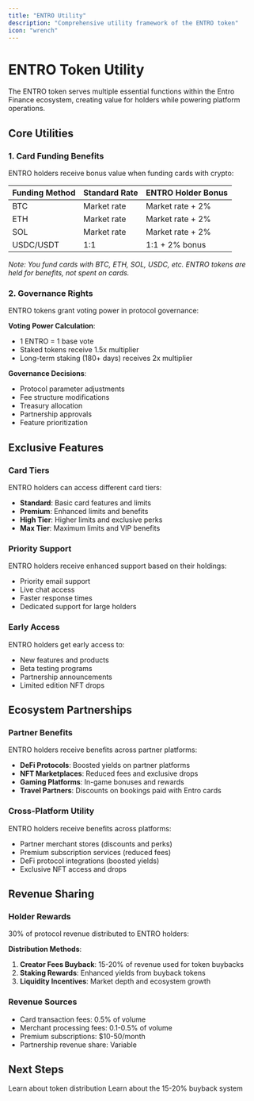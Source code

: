 ```yaml
---
title: "ENTRO Utility"
description: "Comprehensive utility framework of the ENTRO token"
icon: "wrench"
---
```


# ENTRO Token Utility

The ENTRO token serves multiple essential functions within the Entro Finance ecosystem, creating value for holders while powering platform operations.

## Core Utilities

### 1. Card Funding Benefits

ENTRO holders receive bonus value when funding cards with crypto:

| Funding Method | Standard Rate | ENTRO Holder Bonus |
|----------------|---------------|--------------------|
| BTC | Market rate | Market rate + 2% |
| ETH | Market rate | Market rate + 2% |
| SOL | Market rate | Market rate + 2% |
| USDC/USDT | 1:1 | 1:1 + 2% bonus |

*Note: You fund cards with BTC, ETH, SOL, USDC, etc. ENTRO tokens are held for benefits, not spent on cards.*

### 2. Governance Rights

ENTRO tokens grant voting power in protocol governance:

**Voting Power Calculation**:
- 1 ENTRO = 1 base vote
- Staked tokens receive 1.5x multiplier
- Long-term staking (180+ days) receives 2x multiplier

**Governance Decisions**:
- Protocol parameter adjustments
- Fee structure modifications
- Treasury allocation
- Partnership approvals
- Feature prioritization

## Exclusive Features

### Card Tiers

ENTRO holders can access different card tiers:

- **Standard**: Basic card features and limits
- **Premium**: Enhanced limits and benefits
- **High Tier**: Higher limits and exclusive perks
- **Max Tier**: Maximum limits and VIP benefits

### Priority Support

ENTRO holders receive enhanced support based on their holdings:

- Priority email support
- Live chat access
- Faster response times
- Dedicated support for large holders

### Early Access

ENTRO holders get early access to:

- New features and products
- Beta testing programs
- Partnership announcements
- Limited edition NFT drops

## Ecosystem Partnerships

### Partner Benefits

ENTRO holders receive benefits across partner platforms:

- **DeFi Protocols**: Boosted yields on partner platforms
- **NFT Marketplaces**: Reduced fees and exclusive drops
- **Gaming Platforms**: In-game bonuses and rewards
- **Travel Partners**: Discounts on bookings paid with Entro cards

### Cross-Platform Utility

ENTRO holders receive benefits across platforms:

- Partner merchant stores (discounts and perks)
- Premium subscription services (reduced fees)
- DeFi protocol integrations (boosted yields)
- Exclusive NFT access and drops

## Revenue Sharing

### Holder Rewards

30% of protocol revenue distributed to ENTRO holders:

**Distribution Methods**:
1. **Creator Fees Buyback**: 15-20% of revenue used for token buybacks
2. **Staking Rewards**: Enhanced yields from buyback tokens
3. **Liquidity Incentives**: Market depth and ecosystem growth

### Revenue Sources

- Card transaction fees: 0.5% of volume
- Merchant processing fees: 0.1-0.5% of volume
- Premium subscriptions: $10-50/month
- Partnership revenue share: Variable

## Next Steps

<CardGroup cols={2}>
  <Card
    title="Distribution Model"
    icon="chart-pie"
    href="/tokenomics/distribution"
  >
    Learn about token distribution
  </Card>
  <Card
    title="Buyback Mechanism"
    icon="fire"
    href="/tokenomics/buyback-mechanism"
  >
    Learn about the 15-20% buyback system
  </Card>
</CardGroup>